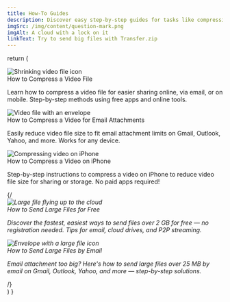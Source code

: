 ```yaml
---
title: How-To Guides
description: Discover easy step-by-step guides for tasks like compressing videos and other essential file operations to simplify your everyday workflows.
imgSrc: /img/content/question-mark.png
imgAlt: A cloud with a lock on it
linkText: Try to send big files with Transfer.zip
---
```



  return (
    <div className="space-y-8">
      <div className="relative flex items-center gap-4 p-6 rounded-xl border border-gray-300 bg-white/70 shadow hover:bg-white/90 transition min-h-[112px] overflow-hidden">
        <img
          src="/img/content/video.png"
          alt="Shrinking video file icon"
          className="absolute right-4 top-1/2 -translate-y-1/2 w-28 h-28 object-contain opacity-20 pointer-events-none select-none"
          aria-hidden="true"
        />
        <div className="relative flex-1 z-10">
          <Link href="/how-to/compress-a-video" className="text-lg font-semibold text-primary underline hover:opacity-80">
            How to Compress a Video File
          </Link>
          <p className="text-sm text-gray-600 mt-1">
            Learn how to compress a video file for easier sharing online, <Link href="/how-to/compress-a-video/for-email" className="text-primary underline">via email</Link>, or <Link href="/how-to/compress-a-video/iphone" className="text-primary underline">on mobile</Link>. Step-by-step methods using free apps and online tools.
          </p>
        </div>
      </div>
      <div className="relative flex items-center gap-4 p-6 rounded-xl border border-gray-300 bg-white/70 shadow hover:bg-white/90 transition min-h-[112px] overflow-hidden">
        <img
          src="/img/content/email-video.png"
          alt="Video file with an envelope"
          className="absolute right-4 top-1/2 -translate-y-1/2 w-28 h-28 object-contain opacity-20 pointer-events-none select-none"
          aria-hidden="true"
        />
        <div className="relative flex-1 z-10">
          <Link href="/how-to/compress-a-video/for-email" className="text-lg font-semibold text-primary underline hover:opacity-80">
            How to Compress a Video for Email Attachments
          </Link>
          <p className="text-sm text-gray-600 mt-1">
            Easily reduce video file size to fit email attachment limits on Gmail, Outlook, Yahoo, and more. Works for any device.
          </p>
        </div>
      </div>
      <div className="relative flex items-center gap-4 p-6 rounded-xl border border-gray-300 bg-white/70 shadow hover:bg-white/90 transition min-h-[112px] overflow-hidden">
        <img
          src="/img/content/iphone-video.png"
          alt="Compressing video on iPhone"
          className="absolute right-4 top-1/2 -translate-y-1/2 w-28 h-28 object-contain opacity-20 pointer-events-none select-none"
          aria-hidden="true"
        />
        <div className="relative flex-1 z-10">
          <Link href="/how-to/compress-a-video/iphone" className="text-lg font-semibold text-primary underline hover:opacity-80">
            How to Compress a Video on iPhone
          </Link>
          <p className="text-sm text-gray-600 mt-1">
            Step-by-step instructions to compress a video on iPhone to reduce video file size for sharing or storage. No paid apps required!
          </p>
        </div>
      </div>
     {/*<div className="relative flex items-center gap-4 p-6 rounded-xl border border-gray-300 bg-white/70 shadow hover:bg-white/90 transition min-h-[112px] overflow-hidden">
        <img
          src="/img/content/cloud-send.png"
          alt="Large file flying up to the cloud"
          className="absolute right-4 top-1/2 -translate-y-1/2 w-28 h-28 object-contain opacity-20 pointer-events-none select-none"
          aria-hidden="true"
        />
        <div className="relative flex-1 z-10">
          <Link href="/how-to/send-large-files" className="text-lg font-semibold text-primary underline hover:opacity-80">
            How to Send Large Files for Free
          </Link>
          <p className="text-sm text-gray-600 mt-1">
            Discover the fastest, easiest ways to send files over 2 GB for free — no registration needed. Tips for email, cloud drives, and P2P streaming.
          </p>
        </div>
      </div>
      <div className="relative flex items-center gap-4 p-6 rounded-xl border border-gray-300 bg-white/70 shadow hover:bg-white/90 transition min-h-[112px] overflow-hidden">
        <img
          src="/img/content/email-send.png"
          alt="Envelope with a large file icon"
          className="absolute right-4 top-1/2 -translate-y-1/2 w-28 h-28 object-contain opacity-20 pointer-events-none select-none"
          aria-hidden="true"
        />
        <div className="relative flex-1 z-10">
          <Link href="/how-to/send-large-files/by-email" className="text-lg font-semibold text-primary underline hover:opacity-80">
            How to Send Large Files by Email
          </Link>
          <p className="text-sm text-gray-600 mt-1">
            Email attachment too big? Here's how to send large files over 25 MB by email on Gmail, Outlook, Yahoo, and more — step-by-step solutions.
          </p>
        </div>
      </div>*/}
    </div>
  )
}

<HowToList />